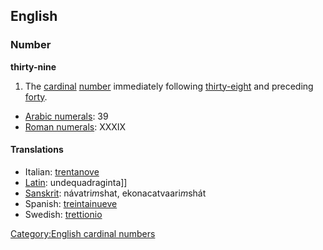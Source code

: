 ==English==
=== Number ===
'''thirty-nine'''

#The [[cardinal]] [[number]] immediately following [[thirty-eight]] and preceding [[forty]].

*[[w:Arabic Numerals|Arabic numerals]]: 39
*[[w:Roman numerals|Roman numerals]]: XXXIX
 
====Translations====
*Italian: [[trentanove]]
*[[Latin]]: undequadraginta]]
*[[Sanskrit]]: návatri''m''shat, ekonacatvaari''m''shát
*Spanish: [[treintainueve]]
*Swedish: [[trettionio]]

[[Category:English cardinal numbers]]